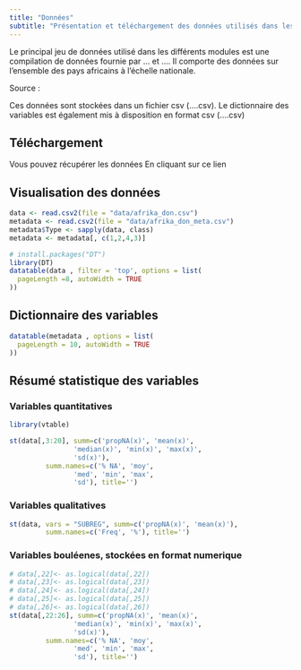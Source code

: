 ```yaml
---
title: "Données"
subtitle: "Présentation et téléchargement des données utilisés dans les modules"
---
```


<!-- ::: column-margin -->
<!-- ![](img/data.png){width="35%"} -->
<!-- ::: -->



Le principal jeu de données utilisé dans les différents modules est une compilation de données fournie par ... et ....
Il comporte des données sur l'ensemble des pays africains à l'échelle nationale.

Source :

Ces données sont stockées dans un fichier csv (....csv). Le dictionnaire des variables est également mis à disposition en format csv (....csv)


## Téléchargement

Vous pouvez récupérer les données En cliquant sur ce lien 

## Visualisation des données

```r

data <- read.csv2(file = "data/afrika_don.csv")
metadata <- read.csv2(file = "data/afrika_don_meta.csv")
metadata$Type <- sapply(data, class)
metadata <- metadata[, c(1,2,4,3)]

# install.packages("DT")
library(DT)
datatable(data , filter = 'top', options = list(
  pageLength =8, autoWidth = TRUE
))


```

## Dictionnaire des variables

```r


datatable(metadata , options = list(
  pageLength = 10, autoWidth = TRUE
))

```





## Résumé statistique des variables

### Variables quantitatives

```r
library(vtable)

st(data[,3:20], summ=c('propNA(x)', 'mean(x)',
                'median(x)', 'min(x)', 'max(x)', 
                'sd(x)'),
         summ.names=c('% NA', 'moy',
                'med', 'min', 'max', 
                'sd'), title='')

```

### Variables qualitatives

```r

st(data, vars = "SUBREG", summ=c('propNA(x)', 'mean(x)'),
         summ.names=c('Freq', '%'), title='')


```

### Variables bouléenes, stockées en format numerique

```r


# data[,22]<- as.logical(data[,22])
# data[,23]<- as.logical(data[,23])
# data[,24]<- as.logical(data[,24])
# data[,25]<- as.logical(data[,25])
# data[,26]<- as.logical(data[,26])
st(data[,22:26], summ=c('propNA(x)', 'mean(x)',
                'median(x)', 'min(x)', 'max(x)', 
                'sd(x)'),
         summ.names=c('% NA', 'moy',
                'med', 'min', 'max', 
                'sd'), title='')

```



<!-- ```{r echo = FALSE, include = TRUE, eval = FALSE, warning= FALSE, out.width="100%"} -->
<!-- par(mfrow=c(2,2)) -->

<!-- for (i in 4:ncol(data)){ -->
<!--   if (is.numeric( data[,i])){ -->

<!--     if(length(unique(data[,i]))==2){ -->

<!--       barplot(table(as.logical(data[,i])), main = metadata[i,2], xlab = colnames(data)[i]) -->

<!--     } else { -->

<!--   hist(data[,i], main = metadata[i,2], xlab = colnames(data)[i]) -->
<!--   abline(v = summary(data[,i])[2], lwd = 1, col="green4" ) -->
<!--   abline(v = summary(data[,i])[3], lwd = 1, col="green4") -->
<!--   abline(v = summary(data[,i])[5], lwd = 1, col="green4") -->
<!--   abline(v = summary(data[,i])[4], col="red", lwd=2) -->
<!--   } -->
<!--     } else { -->


<!--     barplot(table(data[,i]), main = metadata[i,2], xlab = colnames(data)[i]) -->
<!--   } -->
<!-- } -->


<!-- ``` -->

